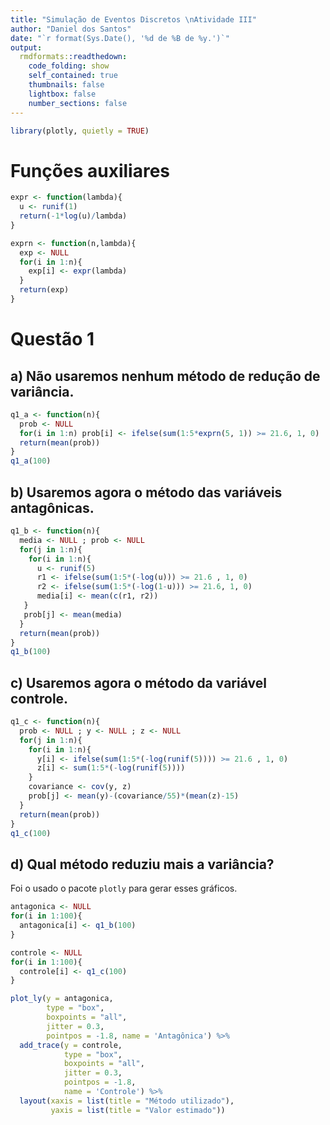 ```yaml
---
title: "Simulação de Eventos Discretos \nAtividade III"
author: "Daniel dos Santos"
date: "`r format(Sys.Date(), '%d de %B de %y.')`"
output:
  rmdformats::readthedown:
    code_folding: show
    self_contained: true
    thumbnails: false
    lightbox: false
    number_sections: false
---
```


<style>
  .col2 {
    columns: 2 200px;         /* number of columns and width in pixels*/
    -webkit-columns: 2 200px; /* chrome, safari */
    -moz-columns: 2 200px;    /* firefox */
  }
  .col3 {
    columns: 3 100px;
    -webkit-columns: 3 100px;
    -moz-columns: 3 100px;
  }
</style>


```r
library(plotly, quietly = TRUE)
```

# Funções auxiliares

```r
expr <- function(lambda){
  u <- runif(1)
  return(-1*log(u)/lambda)
}
```

```r
exprn <- function(n,lambda){
  exp <- NULL
  for(i in 1:n){
    exp[i] <- expr(lambda)
  }
  return(exp)
}
```

# Questão 1

## a) Não usaremos nenhum método de  redução de variância.

```r
q1_a <- function(n){
  prob <- NULL
  for(i in 1:n) prob[i] <- ifelse(sum(1:5*exprn(5, 1)) >= 21.6, 1, 0)
  return(mean(prob))
}
q1_a(100)
```

## b) Usaremos agora o método das variáveis antagônicas.

```r
q1_b <- function(n){
  media <- NULL ; prob <- NULL
  for(j in 1:n){
    for(i in 1:n){
      u <- runif(5)
      r1 <- ifelse(sum(1:5*(-log(u))) >= 21.6 , 1, 0)
      r2 <- ifelse(sum(1:5*(-log(1-u))) >= 21.6, 1, 0)
      media[i] <- mean(c(r1, r2))
   }
   prob[j] <- mean(media) 
  }
  return(mean(prob))
}
q1_b(100)
```

## c) Usaremos agora o método da variável controle.

```r
q1_c <- function(n){
  prob <- NULL ; y <- NULL ; z <- NULL
  for(j in 1:n){
    for(i in 1:n){
      y[i] <- ifelse(sum(1:5*(-log(runif(5)))) >= 21.6 , 1, 0)
      z[i] <- sum(1:5*(-log(runif(5))))
    }
    covariance <- cov(y, z)
    prob[j] <- mean(y)-(covariance/55)*(mean(z)-15)
  }
  return(mean(prob))
}
q1_c(100)
```

## d) Qual método reduziu mais a variância?
Foi o usado o pacote `plotly` para gerar esses gráficos.

```r
antagonica <- NULL
for(i in 1:100){
  antagonica[i] <- q1_b(100)
}

controle <- NULL
for(i in 1:100){
  controle[i] <- q1_c(100)
}

plot_ly(y = antagonica, 
        type = "box", 
        boxpoints = "all",
        jitter = 0.3, 
        pointpos = -1.8, name = 'Antagônica') %>%
  add_trace(y = controle, 
            type = "box", 
            boxpoints = "all", 
            jitter = 0.3,
            pointpos = -1.8,
            name = 'Controle') %>% 
  layout(xaxis = list(title = "Método utilizado"),
         yaxis = list(title = "Valor estimado"))

```
